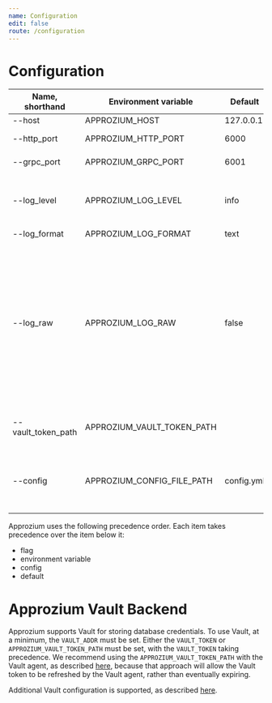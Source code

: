 ```yaml
---
name: Configuration
edit: false
route: /configuration
---
```


# Configuration

| Name, shorthand    | Environment variable       | Default    | Description                                                                                                                                                                                                                                                                                                                                                               |
|--------------------|----------------------------|------------|---------------------------------------------------------------------------------------------------------------------------------------------------------------------------------------------------------------------------------------------------------------------------------------------------------------------------------------------------------------------------|
| --host             | APPROZIUM_HOST             | 127.0.0.1  |                                                                                                                                                                                                                                                                                                                                                                           |
| --http_port        | APPROZIUM_HTTP_PORT        | 6000       | Port for HTTP(S) API endpoints.                                                                                                                                                                                                                                                                                                                                           |
| --grpc_port        | APPROZIUM_GRPC_PORT        | 6001       | Port for authenticator endpoint for clients.                                                                                                                                                                                                                                                                                                                              |
| --log_level        | APPROZIUM_LOG_LEVEL        | info       | Supported selections are "trace", "debug", "info", "warn", "error", "fatal", and "panic". Upper case may be used.                                                                                                                                                                                                                                                         |
| --log_format       | APPROZIUM_LOG_FORMAT       | text       | Also supports "json".                                                                                                                                                                                                                                                                                                                                                     |
| --log_raw          | APPROZIUM_LOG_RAW          | false      | Approzium's logs mask sensitive data. Setting to "true" activates raw logs, so no sensitive values will be masked. For example, if set to "true", the AWS signed_get_caller_identity string will be fully included in logs, presenting an opportunity for a viewer to impersonate another. Should only be set to "true" in environments where logs are carefully guarded. |
| --vault_token_path | APPROZIUM_VAULT_TOKEN_PATH |            | Optional, if set it will cause the latest Vault token to always be pulled from the given file.                                                                                                                                                                                                                                                                            |
| --config           | APPROZIUM_CONFIG_FILE_PATH | config.yml | Optional, if set it will read configuration parameters from given YAML file. Those values take lower priority over environment variables.                                                                                                                                                                                                                                 |

Approzium uses the following precedence order. Each item takes precedence over the item below it:

 - flag
 - environment variable
 - config
 - default

# Approzium Vault Backend

Approzium supports Vault for storing database credentials. To use Vault, at a minimum, the `VAULT_ADDR`
must be set. Either the `VAULT_TOKEN` or `APPROZIUM_VAULT_TOKEN_PATH` must be set, with the `VAULT_TOKEN`
taking precedence. We recommend using the `APPROZIUM_VAULT_TOKEN_PATH` with the Vault agent, as described
[here](https://learn.hashicorp.com/vault/identity-access-management/vault-agent-aws), because that approach
will allow the Vault token to be refreshed by the Vault agent, rather than eventually expiring.

Additional Vault configuration is supported, as described
[here](https://www.vaultproject.io/docs/commands#environment-variables).
